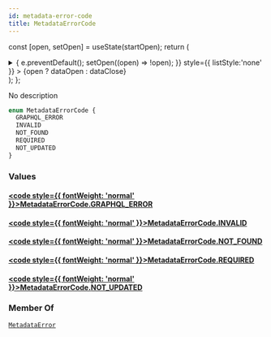 ```yaml
---
id: metadata-error-code
title: MetadataErrorCode
---
```






const [open, setOpen] = useState(startOpen);
return (
<details {...(open ? { open: true } : {})} className="details" style={{ border:'none', boxShadow:'none', background:'var(--ifm-background-color)' }}>
<summary
onClick={(e) => {
e.preventDefault();
setOpen((open) => !open);
}}
style={{ listStyle:'none' }} >
{open ? dataOpen : dataClose}
</summary>
{open && children}
</details>
);
};

No description

```graphql
enum MetadataErrorCode {
  GRAPHQL_ERROR
  INVALID
  NOT_FOUND
  REQUIRED
  NOT_UPDATED
}
```

### Values

#### [<code style={{ fontWeight: 'normal' }}>MetadataErrorCode.<b>GRAPHQL_ERROR</b></code>](#)

#### [<code style={{ fontWeight: 'normal' }}>MetadataErrorCode.<b>INVALID</b></code>](#)

#### [<code style={{ fontWeight: 'normal' }}>MetadataErrorCode.<b>NOT_FOUND</b></code>](#)

#### [<code style={{ fontWeight: 'normal' }}>MetadataErrorCode.<b>REQUIRED</b></code>](#)

#### [<code style={{ fontWeight: 'normal' }}>MetadataErrorCode.<b>NOT_UPDATED</b></code>](#)

### Member Of

[`MetadataError`](../../../api-reference/miscellaneous/objects/metadata-error.mdx) <Badge class="badge badge--secondary" text="object"/>
